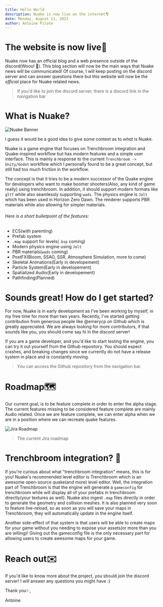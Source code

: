```yaml
---
title: Hello World
description: Nuake is now live on the internet🌎
date: Monday, August 11, 2023
author: Antoine Pilote
---
```


# The website is now live🔴
Nuake now has an official blog and a web presence outside of the discord(Wooo! 🥳).
This blog section will now be the main ways that Nuake news will be communicated! 
Of course, I will keep posting on the discord server and can answer questions there but this website will now be the *official* place for Nuake related news.

> If you'd like to join the discord server, there is a discord link in the navigation bar


# What is Nuake?
![Nuake Banner](https://cdn.antopilo.dev/images/nuakebanner.png)

I guess it would be a good idea to give some context as to *what* is Nuake.

Nuake is a game engine that focuses on Trenchbroom integration and Quake-inspired workflow but has modern features and a simple user interface. 
This is mainly a response to the current `Trenchbroom -> Unity/Godot` workflow which I personally found to be a great concept, but still had too much friction in the workflow.

The concept is that it tries to be a modern successor of the Quake engine for developers who want to make boomer shooters(Also, any kind of game really) using trenchbroom. 
In addition, it should support modern formats like `gltf` while also seamlessly supporting `wads`.
The physics engine is `Jolt` which has been used in Horizon Zero Dawn. The renderer supports PBR materials while also allowing for simpler materials. 

###### Here is a short bulletpoint of the features:
- ECS(with parenting)
- Prefab system
- `.map` support for levels(`.bsp` coming)
- Modern physics engine using `Jolt`
- PBR materials(`wads` coming)
- PostFX(Bloom, SSAO, SSR, Atmosphere Simulation, more to come)
- Skeletal Animations(Early in developement)
- Particle System(Early in developement)
- Spatialized Audio(Early in developement)
- Pathfinding(Planned)

# Sounds great! How do I get started?
For now, Nuake is in early development as I've been working by myself, in my free time for more than two years.
Recently, I've started getting contribution from generous people like @emerycp on Github which is greatly appreciated. 
We are always looking for more contributors, if that sounds like you, you should come say hi in the discord server!

If you are a game developer, and you'd like to start testing the engine, you can try it out yourself from the Github repository.
You should expect crashes, and breaking changes since we currently do not have a release system in place and is constantly moving.
> You can access the Github repository from the navigation bar. 


# Roadmap🗺️
Our current goal, is to be feature complete in order to enter the alpha stage. The current features missing to be considered feature complete are mainly Audio related.
Once we are feature complete, we can enter alpha when we are in a position where we can recreate quake features.


![Jira Roadmap](https://cdn.antopilo.dev/images/nuake-roadmap.png)
> The current Jira roadmap

# Trenchbroom integration? 🔌
If you're curious about what "trenchbroom integration" means, this is for you!
Nuake's recommended level editor is Trenchbroom which is an awesome open-source quake(and more) level editor. 
Well, the integration part of Trenchbroom is that the engine will generate a `gameconfig` for trenchbroom while will display all of your prefabs in trenchbroom directly(your textures as well).
Nuake also ingest `.map` files directly in order to generate the geometry and collision meshes. It is also planned very soon to feature live-reload, so as soon as you will save your maps
in Trenchbroom, they will automatically update in the engine itself.

Another side-effect of that system is that users will be able to create maps for your game without you needing to expose your assets(or more than you are willing)! Giving out the gameconfig file is the only necessary part for allowing users to create awesome maps for your game.

# Reach out✉️
If you'd like to know more about the project, you should join the discord server! I will answer any questions you might have :)

Thank you✨,

Antoine